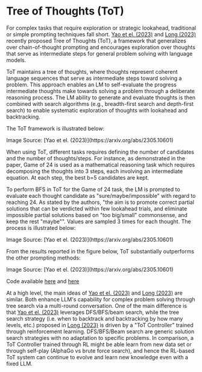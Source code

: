 # Tree of Thoughts (ToT)


For complex tasks that require exploration or strategic lookahead, traditional or simple prompting techniques fall short. [Yao et el. (2023)](https://arxiv.org/abs/2305.10601) and [Long (2023)](https://arxiv.org/abs/2305.08291) recently proposed Tree of Thoughts (ToT), a framework that generalizes over chain-of-thought prompting and encourages exploration over thoughts that serve as intermediate steps for general problem solving with language models.

ToT maintains a tree of thoughts, where thoughts represent coherent language sequences that serve as intermediate steps toward solving a problem. This approach enables an LM to self-evaluate the progress intermediate thoughts make towards solving a problem through a deliberate reasoning process. The LM ability to generate and evaluate thoughts is then combined with search algorithms (e.g., breadth-first search and depth-first search) to enable systematic exploration of thoughts with lookahead and backtracking.

The ToT framework is illustrated below:

<Screenshot src={TOT} alt="TOT" />
Image Source: [Yao et el. (2023)](https://arxiv.org/abs/2305.10601) 

When using ToT, different tasks requires defining the number of candidates and the number of thoughts/steps. For instance, as demonstrated in the paper, Game of 24 is used as a mathematical reasoning task which requires decomposing the thoughts into 3 steps, each involving an intermediate equation. At each step, the best b=5 candidates are kept. 

To perform BFS in ToT for the Game of 24 task, the LM is prompted to evaluate each thought candidate as "sure/maybe/impossible" with regard to reaching 24. As stated by the authors, "the aim is to promote correct partial solutions that can be verdicted within few lookahead trials, and eliminate impossible partial solutions based on "too big/small" commonsense, and keep the rest "maybe"". Values are sampled 3 times for each thought. The process is illustrated below:

<Screenshot src={TOT2} alt="TOT2" />
Image Source: [Yao et el. (2023)](https://arxiv.org/abs/2305.10601) 

From the results reported in the figure below, ToT substantially outperforms the other prompting methods:

<Screenshot src={TOT3} alt="TOT3" />
Image Source: [Yao et el. (2023)](https://arxiv.org/abs/2305.10601) 

Code available [here](https://github.com/princeton-nlp/tree-of-thought-llm) and [here](https://github.com/jieyilong/tree-of-thought-puzzle-solver)

At a high level, the main ideas of [Yao et el. (2023)](https://arxiv.org/abs/2305.10601) and [Long (2023)](https://arxiv.org/abs/2305.08291) are similar. Both enhance LLM's capability for complex problem solving through tree search via a multi-round conversation. One of the main difference is that [Yao et el. (2023)](https://arxiv.org/abs/2305.10601) leverages DFS/BFS/beam search, while the tree search strategy (i.e. when to backtrack and backtracking by how many levels, etc.) proposed in [Long (2023)](https://arxiv.org/abs/2305.08291) is driven by a "ToT Controller" trained through reinforcement learning. DFS/BFS/Beam search are generic solution search strategies with no adaptation to specific problems. In comparison, a ToT Controller trained through RL might be able learn from new data set or through self-play (AlphaGo vs brute force search), and hence the RL-based ToT system can continue to evolve and learn new knowledge even with a fixed LLM.

